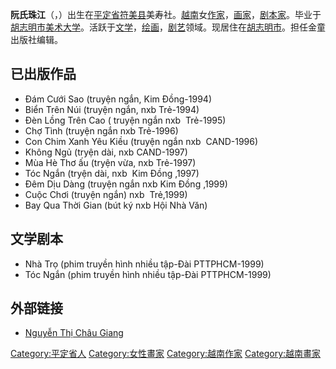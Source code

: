 {{blpsources|time=2015-01-20T07:00:08+00:00}}
'''阮氏珠江'''（{{lang-vi|Nguyễn Thị Châu Giang}}，{{bd|1975年|8月21日||}}）出生在[[平定省|平定省]][[符美县|符美县]]美寿社。[[越南|越南]]女[[作家|作家]]，[[画家|画家]]，[[剧本家|剧本家]]。毕业于[[胡志明市美术大学|胡志明市美术大学]]。活跃于[[文学|文学]]，[[绘画|绘画]]，[[剧艺|剧艺]]领域。现居住在[[胡志明市|胡志明市]]。担任金童出版社编辑。

== 已出版作品 == 
*Ðám Cưới Sao (truyện ngắn, Kim Ðồng-1994)
*Biển Trên Núi (truyện ngắn, nxb Trẻ-1994)
*Ðèn Lồng Trên Cao ( truyện ngắn nxb  Trẻ-1995)
*Chợ Tình (truyện ngắn nxb Trẻ-1996)
*Con Chim Xanh Yêu Kiều (truyện ngắn nxb  CAND-1996)
*Không Ngủ (tryện dài, nxb CAND-1997)
*Mùa Hè Thơ ấu (tryện vừa, nxb Trẻ-1997)
*Tóc Ngắn (tryện dài, nxb  Kim Ðồng ,1997)
*Ðêm Dịu Dàng (truyện ngắn nxb Kim Ðồng ,1999)
*Cuộc Chơi (truyện ngắn) nxb  Trẻ,1999)
*Bay Qua Thời Gian (bút ký nxb Hội Nhà Văn)

== 文学剧本 ==
*Nhà Trọ (phim truyền hình nhiều tập-Ðài PTTPHCM-1999)
*Tóc Ngắn (phim truyền hình nhiều tập-Ðài PTTPHCM-1999)

== 外部链接 ==
*[http://phunuviet.org/D_1-2_2-59_4-280/nguyen-thi-chau-giang.html Nguyễn Thị Châu Giang] {{Wayback|url=http://phunuviet.org/D_1-2_2-59_4-280/nguyen-thi-chau-giang.html |date=20150120094100 }}

[[Category:平定省人|Category:平定省人]]
[[Category:女性畫家|Category:女性畫家]]
[[Category:越南作家|Category:越南作家]]
[[Category:越南畫家|Category:越南畫家]]